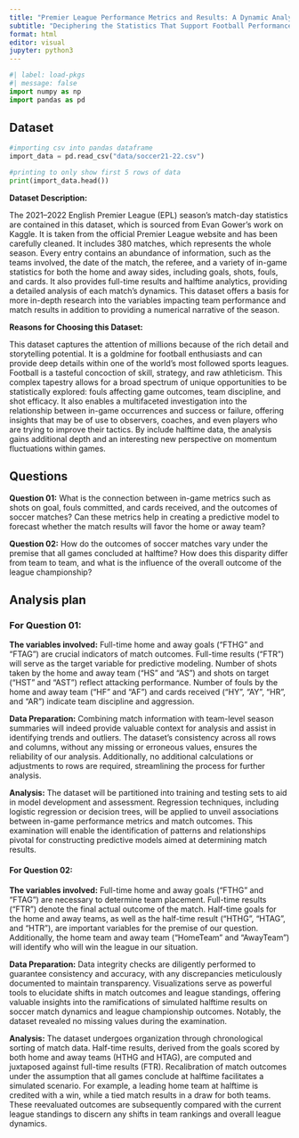 ```yaml
---
title: "Premier League Performance Metrics and Results: A Dynamic Analysis"
subtitle: "Deciphering the Statistics That Support Football Performance in the 2021–2022"
format: html
editor: visual
jupyter: python3
---
```


```python
#| label: load-pkgs
#| message: false
import numpy as np
import pandas as pd
```

## Dataset

```python

#importing csv into pandas dataframe
import_data = pd.read_csv("data/soccer21-22.csv")

#printing to only show first 5 rows of data
print(import_data.head())
```

**Dataset Description:**

The 2021–2022 English Premier League (EPL) season's match-day statistics are contained in this dataset, which is sourced from Evan Gower's work on Kaggle. It is taken from the official Premier League website and has been carefully cleaned. It includes 380 matches, which represents the whole season. Every entry contains an abundance of information, such as the teams involved, the date of the match, the referee, and a variety of in-game statistics for both the home and away sides, including goals, shots, fouls, and cards. It also provides full-time results and halftime analytics, providing a detailed analysis of each match's dynamics. This dataset offers a basis for more in-depth research into the variables impacting team performance and match results in addition to providing a numerical narrative of the season.

**Reasons for Choosing this Dataset:**

This dataset captures the attention of millions because of the rich detail and storytelling potential. It is a goldmine for football enthusiasts and can provide deep details within one of the world's most followed sports leagues. Football is a tasteful concoction of skill, strategy, and raw athleticism. This complex tapestry allows for a broad spectrum of unique opportunities to be statistically explored: fouls affecting game outcomes, team discipline, and shot efficacy. It also enables a multifaceted investigation into the relationship between in-game occurrences and success or failure, offering insights that may be of use to observers, coaches, and even players who are trying to improve their tactics. By include halftime data, the analysis gains additional depth and an interesting new perspective on momentum fluctuations within games.

## Questions

**Question 01:**
What is the connection between in-game metrics such as shots on goal, fouls committed, and cards received, and the outcomes of soccer matches? Can these metrics help in creating a predictive model to forecast whether the match results will favor the home or away team?

**Question 02:**
How do the outcomes of soccer matches vary under the premise that all games concluded at halftime? How does this disparity differ from team to team, and what is the influence of the overall outcome of the league championship?

## Analysis plan

### For Question 01:

**The variables involved:** Full-time home and away goals ("FTHG" and "FTAG") are crucial indicators of match outcomes. Full-time results ("FTR") will serve as the target variable for predictive modeling. Number of shots taken by the home and away team ("HS" and "AS") and shots on target ("HST" and "AST") reflect attacking performance. Number of fouls by the home and away team ("HF" and "AF") and cards received ("HY", "AY", "HR", and "AR") indicate team discipline and aggression.

**Data Preparation:** Combining match information with team-level season summaries will indeed provide valuable context for analysis and assist in identifying trends and outliers. The dataset's consistency across all rows and columns, without any missing or erroneous values, ensures the reliability of our analysis. Additionally, no additional calculations or adjustments to rows are required, streamlining the process for further analysis.

**Analysis:** The dataset will be partitioned into training and testing sets to aid in model development and assessment. Regression techniques, including logistic regression or decision trees, will be applied to unveil associations between in-game performance metrics and match outcomes. This examination will enable the identification of patterns and relationships pivotal for constructing predictive models aimed at determining match results.

#### For Question 02:

**The variables involved:** Full-time home and away goals ("FTHG" and "FTAG") are necessary to determine team placement. Full-time results ("FTR") denote the final actual outcome of the match. Half-time goals for the home and away teams, as well as the half-time result ("HTHG", "HTAG", and "HTR"), are important variables for the premise of our question. Additionally, the home team and away team ("HomeTeam" and "AwayTeam") will identify who will win the league in our situation.

**Data Preparation:** Data integrity checks are diligently performed to guarantee consistency and accuracy, with any discrepancies meticulously documented to maintain transparency. Visualizations serve as powerful tools to elucidate shifts in match outcomes and league standings, offering valuable insights into the ramifications of simulated halftime results on soccer match dynamics and league championship outcomes. Notably, the dataset revealed no missing values during the examination.

**Analysis:** The dataset undergoes organization through chronological sorting of match data. Half-time results, derived from the goals scored by both home and away teams (HTHG and HTAG), are computed and juxtaposed against full-time results (FTR). Recalibration of match outcomes under the assumption that all games conclude at halftime facilitates a simulated scenario. For example, a leading home team at halftime is credited with a win, while a tied match results in a draw for both teams. These reevaluated outcomes are subsequently compared with the current league standings to discern any shifts in team rankings and overall league dynamics.
